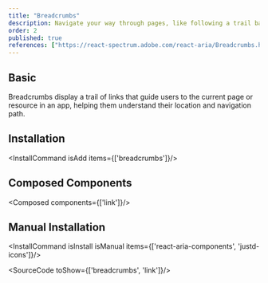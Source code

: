 ```yaml
---
title: "Breadcrumbs"
description: Navigate your way through pages, like following a trail back home, essential for easy site navigation.
order: 2
published: true
references: ["https://react-spectrum.adobe.com/react-aria/Breadcrumbs.html#props"]
---
```


## Basic

Breadcrumbs display a trail of links that guide users to the current page or resource in an app, helping them understand their location and navigation path.
<How toUse="navigation/breadcrumbs-demo" />

## Installation
<InstallCommand isAdd items={['breadcrumbs']}/>

## Composed Components
<Composed components={['link']}/>

## Manual Installation
<InstallCommand isInstall isManual items={['react-aria-components', 'justd-icons']}/>

<SourceCode toShow={['breadcrumbs', 'link']}/>
